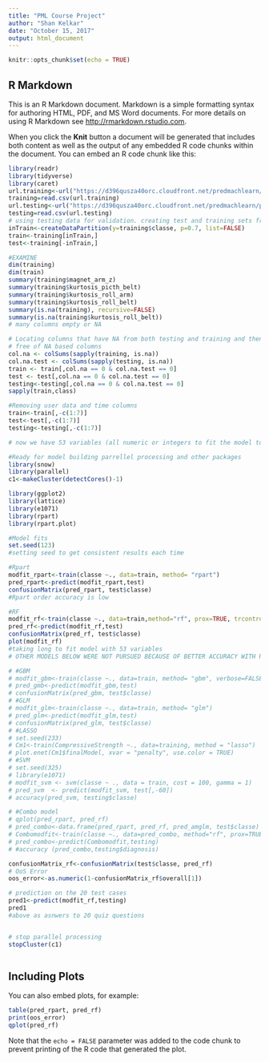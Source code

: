 ```yaml
---
title: "PML Course Project"
author: "Shan Kelkar"
date: "October 15, 2017"
output: html_document
---
```


```r
knitr::opts_chunk$set(echo = TRUE)
```

## R Markdown

This is an R Markdown document. Markdown is a simple formatting syntax for authoring HTML, PDF, and MS Word documents. For more details on using R Markdown see <http://rmarkdown.rstudio.com>.

When you click the **Knit** button a document will be generated that includes both content as well as the output of any embedded R code chunks within the document. You can embed an R code chunk like this:

```r

library(readr) 
library(tidyverse)
library(caret)
url.training<-url("https://d396qusza40orc.cloudfront.net/predmachlearn/pml-training.csv")
training=read.csv(url.training)
url.testing<-url("https://d396qusza40orc.cloudfront.net/predmachlearn/pml-testing.csv")
testing=read.csv(url.testing)
# using testing data for validation. creating test and training sets from original training data set
inTrain<-createDataPartition(y=training$classe, p=0.7, list=FALSE)
train<-training[inTrain,]
test<-training[-inTrain,]

#EXAMINE
dim(training)
dim(train)
summary(training$magnet_arm_z)
summary(training$kurtosis_picth_belt)
summary(training$kurtosis_roll_arm)
summary(training$kurtosis_roll_belt)
summary(is.na(training), recursive=FALSE)
summary(is.na(training$kurtosis_roll_belt))
# many columns empty or NA

# Locating columns that have NA from both testing and training and then making test/train sets from
# free of NA based columns
col.na <- colSums(sapply(training, is.na))
col.na.test <- colSums(sapply(testing, is.na))
train <- train[,col.na == 0 & col.na.test == 0]
test <- test[,col.na == 0 & col.na.test == 0]
testing<-testing[,col.na == 0 & col.na.test == 0]
sapply(train,class)

#Removing user data and time columns
train<-train[,-c(1:7)]
test<-test[,-c(1:7)]
testing<-testing[,-c(1:7)]

# now we have 53 variables (all numeric or integers to fit the model to)

#Ready for model building parrellel processing and other packages
library(snow)
library(parallel)
c1<-makeCluster(detectCores()-1)

library(ggplot2)
library(lattice)
library(e1071)
library(rpart)
library(rpart.plot)

#Model fits
set.seed(123)
#setting seed to get consistent results each time

#Rpart
modfit_rpart<-train(classe ~., data=train, method= "rpart")
pred_rpart<-predict(modfit_rpart,test)
confusionMatrix(pred_rpart, test$classe)
#Rpart order accuracy is low

#RF
modfit_rf<-train(classe ~., data=train,method="rf", prox=TRUE, trcontrol=trainControl(method = "cv"), number =3, preProcess="pca", tuneGrid = data.frame(mtry = 6), allowParallel = TRUE, cache=TRUE) 
pred_rf<-predict(modfit_rf,test)
confusionMatrix(pred_rf, test$classe)
plot(modfit_rf)
#taking long to fit model with 53 variables
# OTHER MODELS BELOW WERE NOT PURSUED BECAUSE OF BETTER ACCURACY WITH RF

# #GBM
# modfit_gbm<-train(classe ~., data=train, method= "gbm", verbose=FALSE)
# pred_gmb<-predict(modfit_gbm,test)
# confusionMatrix(pred_gbm, test$classe)
# #GLM
# modfit_glm<-train(classe ~., data=train, method= "glm")
# pred_glm<-predict(modfit_glm,test)
# confusionMatrix(pred_glm, test$classe)
# #LASSO
# set.seed(233)
# Cm1<-train(CompressiveStrength ~., data=training, method = "lasso")
# plot.enet(Cm1$finalModel, xvar = "penalty", use.color = TRUE) 
# #SVM
# set.seed(325)
# library(e1071)
# modfit_svm <- svm(classe ~ ., data = train, cost = 100, gamma = 1)
# pred_svm  <- predict(modfit_svm, test[,-60])
# accuracy(pred_svm, testing$classe)

# #Combo model
# qplot(pred_rpart, pred_rf)
# pred_combo<-data.frame(pred_rpart, pred_rf, pred_amglm, test$classe)
# Combomodfit<-train(classe ~., data=pred_combo, method="rf", prox=TRUE, trcontrol=trainControl(method = "cv"), number =3, cache=TRUE, mtry= )
# pred_combo<-predict(Combomodfit,testing)
# #accuracy (pred_combo,testing$diagnosis)

confusionMatrix_rf<-confusionMatrix(test$classe, pred_rf)
# OoS Error
oos_error<-as.numeric(1-confusionMatrix_rf$overall[1])

# prediction on the 20 test cases
pred1<-predict(modfit_rf,testing)
pred1
#above as asnwers to 20 quiz questions


# stop parallel processing
stopCluster(c1)



```

## Including Plots

You can also embed plots, for example:

```r
table(pred_rpart, pred_rf)
print(oos_error)
qplot(pred_rf)

```

Note that the `echo = FALSE` parameter was added to the code chunk to prevent printing of the R code that generated the plot.
